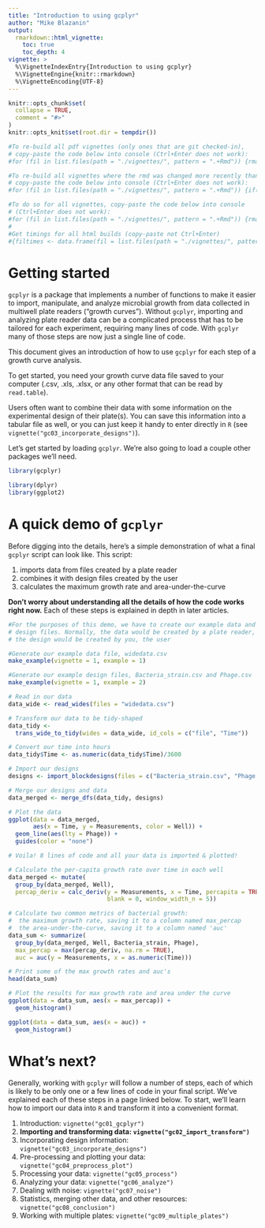 ---
title: "Introduction to using gcplyr"
author: "Mike Blazanin"
output: 
  rmarkdown::html_vignette:
    toc: true
    toc_depth: 4
vignette: >
  %\VignetteIndexEntry{Introduction to using gcplyr}
  %\VignetteEngine{knitr::rmarkdown}
  %\VignetteEncoding{UTF-8}
---

```{r global options, include = FALSE}
knitr::opts_chunk$set(
  collapse = TRUE,
  comment = "#>"
)
knitr::opts_knit$set(root.dir = tempdir())

#To re-build all pdf vignettes (only ones that are git checked-in), 
# copy-paste the code below into console (Ctrl+Enter does not work):
#for (fil in list.files(path = "./vignettes/", pattern = ".+Rmd")) {rmarkdown::render(paste0("./vignettes/", fil), rmarkdown::pdf_document(toc = TRUE, toc_depth = 4))}

#To re-build all vignettes where the rmd was changed more recently than the pdf
# copy-paste the code below into console (Ctrl+Enter does not work):
#for (fil in list.files(path = "./vignettes/", pattern = ".+Rmd")) {if(file.info(paste0("./vignettes/", fil))$mtime > file.info(paste0("./vignettes/", sub(x = fil, "\\.Rmd", ".pdf")))$mtime) {rmarkdown::render(paste0("./vignettes/", fil), rmarkdown::pdf_document(toc = TRUE, toc_depth = 4))}}

#To do so for all vignettes, copy-paste the code below into console
# (Ctrl+Enter does not work):
#for (fil in list.files(path = "./vignettes/", pattern = ".+Rmd")) {rmarkdown::render(paste0("./vignettes/", fil), rmarkdown::html_vignette(toc = TRUE, toc_dept = 4)); rmarkdown::render(paste0("./vignettes/", fil), rmarkdown::pdf_document(toc = TRUE, toc_depth = 4)); rmarkdown::render(paste0("./vignettes/", fil), rmarkdown::word_document(toc = TRUE, toc_dept = 4))}
#
#Get timings for all html builds (copy-paste not Ctrl+Enter)
#{filtimes <- data.frame(fil = list.files(path = "./vignettes/", pattern = ".+Rmd")); filtimes$times <- NA; for (filindex in 1:nrow(filtimes)) {fil <- filtimes$fil[filindex]; start <- Sys.time(); rmarkdown::render(paste0("./vignettes/", fil), rmarkdown::html_vignette(toc = TRUE, toc_dept = 4)); filtimes$times[filindex] <- difftime(Sys.time(), start, units = "mins")}; print(filtimes)}
```

# Getting started
`gcplyr` is a package that implements a number of functions to make it easier to import, manipulate, and analyze microbial growth from data collected in multiwell plate readers ("growth curves"). Without `gcplyr`, importing and analyzing plate reader data can be a complicated process that has to be tailored for each experiment, requiring many lines of code. With `gcplyr` many of those steps are now just a single line of code.

This document gives an introduction of how to use `gcplyr` for each step of a growth curve analysis.

To get started, you need your growth curve data file saved to your computer (.csv, .xls, .xlsx, or any other format that can be read by `read.table`).

Users often want to combine their data with some information on the experimental design of their plate(s). You can save this information into a tabular file as well, or you can just keep it handy to enter directly in `R` (see `vignette("gc03_incorporate_designs")`).

Let's get started by loading `gcplyr`. We're also going to load a couple other packages we'll need.

```{r setup}
library(gcplyr)

library(dplyr)
library(ggplot2)
```

# A quick demo of `gcplyr`
Before digging into the details, here's a simple demonstration of what a final `gcplyr` script can look like. This script:

1. imports data from files created by a plate reader
2. combines it with design files created by the user
3. calculates the maximum growth rate and area-under-the-curve

**Don't worry about understanding all the details of how the code works right now.** Each of these steps is explained in depth in later articles.

```{r}
#For the purposes of this demo, we have to create our example data and
# design files. Normally, the data would be created by a plate reader, and
# the design would be created by you, the user

#Generate our example data file, widedata.csv
make_example(vignette = 1, example = 1)

#Generate our example design files, Bacteria_strain.csv and Phage.csv
make_example(vignette = 1, example = 2)

# Read in our data 
data_wide <- read_wides(files = "widedata.csv")

# Transform our data to be tidy-shaped
data_tidy <- 
  trans_wide_to_tidy(wides = data_wide, id_cols = c("file", "Time"))

# Convert our time into hours
data_tidy$Time <- as.numeric(data_tidy$Time)/3600

# Import our designs
designs <- import_blockdesigns(files = c("Bacteria_strain.csv", "Phage.csv"))

# Merge our designs and data
data_merged <- merge_dfs(data_tidy, designs)

# Plot the data
ggplot(data = data_merged,
       aes(x = Time, y = Measurements, color = Well)) +
  geom_line(aes(lty = Phage)) + 
  guides(color = "none")

# Voila! 8 lines of code and all your data is imported & plotted!

# Calculate the per-capita growth rate over time in each well
data_merged <- mutate(
  group_by(data_merged, Well),
  percap_deriv = calc_deriv(y = Measurements, x = Time, percapita = TRUE, 
                            blank = 0, window_width_n = 5))

# Calculate two common metrics of bacterial growth:
#  the maximum growth rate, saving it to a column named max_percap
#  the area-under-the-curve, saving it to a column named 'auc'
data_sum <- summarize(
  group_by(data_merged, Well, Bacteria_strain, Phage),
  max_percap = max(percap_deriv, na.rm = TRUE),
  auc = auc(y = Measurements, x = as.numeric(Time)))

# Print some of the max growth rates and auc's
head(data_sum)

# Plot the results for max growth rate and area under the curve
ggplot(data = data_sum, aes(x = max_percap)) +
  geom_histogram()

ggplot(data = data_sum, aes(x = auc)) +
  geom_histogram()
```

# What's next?

Generally, working with `gcplyr` will follow a number of steps, each of which is likely to be only one or a few lines of code in your final script. We've explained each of these steps in a page linked below. To start, we'll learn how to import our data into `R` and transform it into a convenient format.

1. Introduction: `vignette("gc01_gcplyr")`
2. **Importing and transforming data: `vignette("gc02_import_transform")`**
3. Incorporating design information: `vignette("gc03_incorporate_designs")`
4. Pre-processing and plotting your data: `vignette("gc04_preprocess_plot")`
5. Processing your data: `vignette("gc05_process")`
6. Analyzing your data: `vignette("gc06_analyze")`
7. Dealing with noise: `vignette("gc07_noise")`
8. Statistics, merging other data, and other resources: `vignette("gc08_conclusion")`
9. Working with multiple plates: `vignette("gc09_multiple_plates")`
